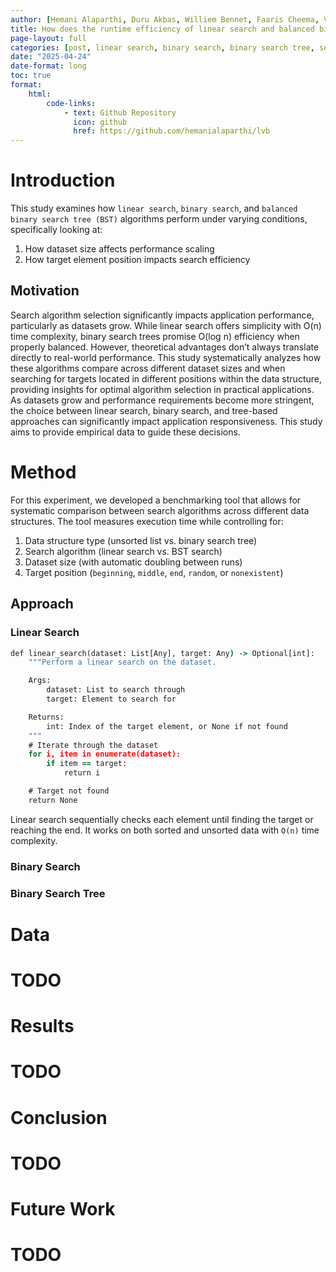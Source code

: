```yaml
---
author: [Hemani Alaparthi, Duru Akbas, Williem Bennet, Faaris Cheema, Vivian Potts]
title: How does the runtime efficiency of linear search and balanced binary search tree (tree based approach) algorithms compare under varying dataset sizes and target element positions?
page-layout: full
categories: [post, linear search, binary search, binary search tree, search]
date: "2025-04-24"
date-format: long
toc: true
format:
    html:
        code-links:    
            - text: Github Repository
              icon: github
              href: https://github.com/hemanialaparthi/lvb
---
```


# Introduction

This study examines how `linear search`, `binary search`, and `balanced binary search tree (BST)` algorithms perform under varying conditions, specifically looking at:

1. How dataset size affects performance scaling
2. How target element position impacts search efficiency

## Motivation

Search algorithm selection significantly impacts application performance, particularly as datasets grow. While linear search offers simplicity with O(n) time complexity, binary search trees promise O(log n) efficiency when properly balanced. However, theoretical advantages don't always translate directly to real-world performance. This study systematically analyzes how these algorithms compare across different dataset sizes and when searching for targets located in different positions within the data structure, providing insights for optimal algorithm selection in practical applications. As datasets grow and performance requirements become more stringent, the choice between linear search, binary search, and tree-based approaches can significantly impact application responsiveness. This study aims to provide empirical data to guide these decisions.

# Method

For this experiment, we developed a benchmarking tool that allows for systematic comparison between search algorithms across different data structures. The tool measures execution time while controlling for:

1. Data structure type (unsorted list vs. binary search tree)
2. Search algorithm (linear search vs. BST search)
3. Dataset size (with automatic doubling between runs)
4. Target position (`beginning`, `middle`, `end`, `random`, or `nonexistent`)

## Approach

### Linear Search

```cmd
def linear_search(dataset: List[Any], target: Any) -> Optional[int]:
    """Perform a linear search on the dataset.

    Args:
        dataset: List to search through
        target: Element to search for

    Returns:
        int: Index of the target element, or None if not found
    """
    # Iterate through the dataset
    for i, item in enumerate(dataset):
        if item == target:
            return i

    # Target not found
    return None
```

Linear search sequentially checks each element until finding the target or reaching the end. It works on both sorted and unsorted data with `O(n)` time complexity.

### Binary Search

### Binary Search Tree

# Data

# TODO

# Results

# TODO

# Conclusion

# TODO

# Future Work

# TODO

